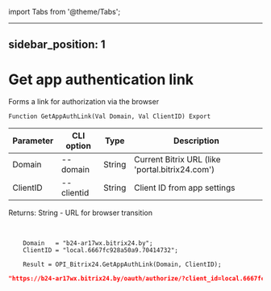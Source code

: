 ﻿import Tabs from '@theme/Tabs';

---
sidebar_position: 1
---

# Get app authentication link
 Forms a link for authorization via the browser



`Function GetAppAuthLink(Val Domain, Val ClientID) Export`

  | Parameter | CLI option | Type | Description |
  |-|-|-|-|
  | Domain | --domain | String | Current Bitrix URL (like 'portal.bitrix24.com') |
  | ClientID | --clientid | String | Client ID from app settings |

  
  Returns:  String - URL for browser transition

<br/>




```bsl title="Code example"
    Domain   = "b24-ar17wx.bitrix24.by";
    ClientID = "local.6667fc928a50a9.70414732";

    Result = OPI_Bitrix24.GetAppAuthLink(Domain, ClientID);
```
 



```json title="Result"
"https://b24-ar17wx.bitrix24.by/oauth/authorize/?client_id=local.6667fc928a50a9.70414732"
```

